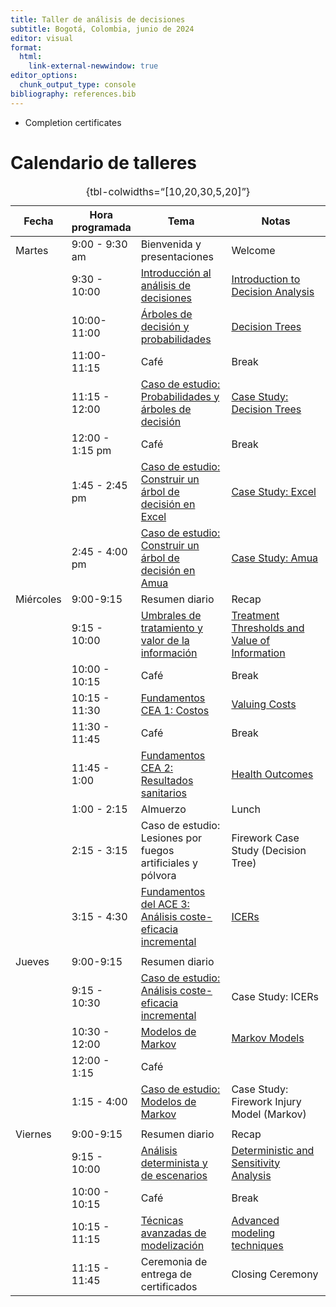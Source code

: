 ```yaml
---
title: Taller de análisis de decisiones
subtitle: Bogotá, Colombia, junio de 2024
editor: visual
format: 
  html:
    link-external-newwindow: true
editor_options: 
  chunk_output_type: console
bibliography: references.bib
---
```


- Completion certificates

# Calendario de talleres

| Fecha     | Hora programada | Tema                                                                                                    | Notas                                                                                                                          |
|------------|------------|----------------------|---------------------------|
| Martes    | 9:00 - 9:30 am  | Bienvenida y presentaciones                                                                             | Welcome                                                                                                                        |
|           | 9:30 - 10:00    | [Introducción al análisis de decisiones](lectures/ESP_lec_1a.introduction-to-decision-analysis.qmd)     | [Introduction to Decision Analysis](lectures/lec_1a.introduction-to-decision-analysis.qmd "Introduction to Decision Analysis") |
|           | 10:00-11:00     | [Árboles de decisión y probabilidades](lectures/ESP_lec_2.decision-trees-and-probabilities.qmd)         | [Decision Trees](lectures/lec_2.decision-trees-and-probabilities.qmd "Decision Trees and Probabilities")                       |
|           | 11:00-11:15     | Café                                                                                                    | Break                                                                                                                          |
|           | 11:15 - 12:00   | [Caso de estudio: Probabilidades y árboles de decisión](case-studies/ESP_cs_prob-decision.html)         | [Case Study: Decision Trees](case-studies/cs_prob-decision.html)                                                               |
|           | 12:00 - 1:15 pm | Café                                                                                                    | Break                                                                                                                          |
|           | 1:45 - 2:45 pm  | [Caso de estudio: Construir un árbol de decisión en Excel](case-studies/ESP_cs_decision-tree-excel.qmd) | [Case Study: Excel](case-studies/cs_decision-tree-excel.qmd)                                                                   |
|           | 2:45 - 4:00 pm  | [Caso de estudio: Construir un árbol de decisión en Amua](case-studies/ESP_cs_decision-tree-amua.qmd)   | [Case Study: Amua](case-studies/cs_decision-tree-amua.qmd)                                                                     |
| Miércoles | 9:00-9:15       | Resumen diario                                                                                          | Recap                                                                                                                          |
|           | 9:15 - 10:00    | [Umbrales de tratamiento y valor de la información](lectures/ESP_lec_4a.trt-thresholds-voi)             | [Treatment Thresholds and Value of Information](lectures/lec_4a.trt-thresholds-voi)                                            |
|           | 10:00 - 10:15   | Café                                                                                                    | Break                                                                                                                          |
|           | 10:15 - 11:30   | [Fundamentos CEA 1: Costos](lectures/ESP_lec_5a.cea-fundamentals1.qmd)                                  | [Valuing Costs](lectures/lec_5a.cea-fundamentals1.qmd "Costs")                                                                 |
|           | 11:30 - 11:45   | Café                                                                                                    | Break                                                                                                                          |
|           | 11:45 - 1:00    | [Fundamentos CEA 2: Resultados sanitarios](lectures/ESP_lec_5b.cea-fundamentals2.qmd)                   | [Health Outcomes](lectures/lec_5b.cea-fundamentals2.qmd "Health outcomes")                                                     |
|           | 1:00 - 2:15     | Almuerzo                                                                                                | Lunch                                                                                                                          |
|           | 2:15 - 3:15     | Caso de estudio: Lesiones por fuegos artificiales y pólvora                                             | Firework Case Study (Decision Tree)                                                                                            |
|           | 3:15 - 4:30     | [Fundamentos del ACE 3: Análisis coste-eficacia incremental](lectures/ESP_lec_6.ICERs.qmd)              | [ICERs](lectures/lec_6.ICERs.qmd "Incremental CEA")                                                                            |
|           |                 |                                                                                                         |                                                                                                                                |
| Jueves    | 9:00-9:15       | Resumen diario                                                                                          |                                                                                                                                |
|           | 9:15 - 10:30    | [Caso de estudio: Análisis coste-eficacia incremental](case-studies/cs_icer.html)                       | Case Study: ICERs                                                                                                              |
|           | 10:30 - 12:00   | [Modelos de Markov](lectures/ESP_lec_7.MarkovModels1.qmd)                                               | [Markov Models](lectures/lec_7.MarkovModels1.qmd)                                                                              |
|           | 12:00 - 1:15    | Café                                                                                                    |                                                                                                                                |
|           | 1:15 - 4:00     | [Caso de estudio: Modelos de Markov](case-studies/ESP_cs_markov.qmd)                                    | Case Study: Firework Injury Model (Markov)                                                                                     |
|           |                 |                                                                                                         |                                                                                                                                |
| Viernes   | 9:00-9:15       | Resumen diario                                                                                          | Recap                                                                                                                          |
|           | 9:15 - 10:00    | [Análisis determinista y de escenarios](lectures/ESP_lec_sensitivity.qmd)                               | [Deterministic and Sensitivity Analysis](lectures/lec_sensitivity.qmd)                                                         |
|           | 10:00 - 10:15   | Café                                                                                                    | Break                                                                                                                          |
|           | 10:15 - 11:15   | [Técnicas avanzadas de modelización](lectures/lec_advanced-modeling-techniques.qmd)                     | [Advanced modeling techniques](lectures/lec_advanced-modeling-techniques.qmd)                                                  |
|           | 11:15 - 11:45   | Ceremonia de entrega de certificados                                                                    | Closing Ceremony                                                                                                               |

: {tbl-colwidths="\[10,20,30,5,20\]"}
